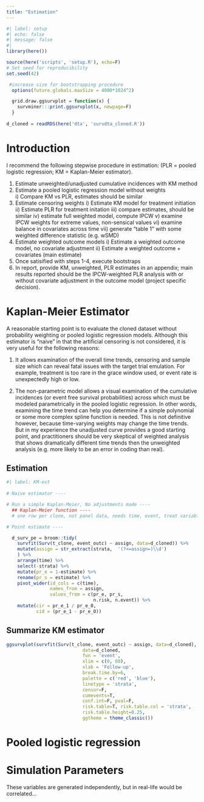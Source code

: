```yaml
---
title: "Estimation"
---
```


```r
#| label: setup
#| echo: false
#| message: false
#| 
library(here())

source(here('scripts', 'setup.R'), echo=F)
# Set seed for reproducibility
set.seed(42)

 #increase size for bootstrapping procedure
  options(future.globals.maxSize = 4000*1024^2) 

  grid.draw.ggsurvplot = function(x) {
    survminer:::print.ggsurvplot(x, newpage=F)
  }
  
d_cloned = readRDS(here('dta', 'survdta_cloned.R'))
```

# Introduction

I recommend the following stepwise procedure in estimation: (PLR = pooled logistic regression; KM = Kaplan-Meier estimator). 

  1) Estimate unweighted/unadjusted cumulative incidences with KM method
  2) Estimate a pooled logistic regression model without weights  
    i) Compare KM vs PLR, estimates should be similar
  3) Estimate censoring weights
    i) Estimate KM model for treatment initiation
    ii) Estimate PLR for treatment initation
    iii) compare estimates, should be similar
    iv) estimate full weighted model, compute IPCW
    v) examine IPCW weights for extreme values, non-sensical values
    vi) examine balance in covariates across time
    vii) generate "table 1" with some weighted difference statistic (e.g. wSMD)
  4) Estimate weighted outcome models
    i) Estimate a weighted outcome model, no covariate adjustment
    ii) Estimate a weighted outcome + covariates (main estimate)
  5) Once satisified with steps 1-4, execute bootstraps
  6) In report, provide KM, unweighted, PLR estimates in an appendix; main results reported should be the IPCW-weighted PLR analysis with or without covariate adjustment in the outcome model (project specific decision). 
    
# Kaplan-Meier Estimator  

A reasonable starting point is to evaluate the cloned dataset without probability weighting or pooled logistic regression models. Although this estimator is "naive" in that the artificial censoring is not considered, it is very useful for the following reasons:

  1) It allows examination of the overall time trends, censoring and sample size which can reveal fatal issues with the target trial emulation. For example, treatment is too rare in the grace window used, or event rate is unexpectedly high or low. 
  
  2) The non-parametric model allows a visual examination of the cumulative incidences (or event free survival probabilities) across which must be modeled parametrically in the pooled logistic regression. In other words, examining the time trend can help you determine if a simple polynomial or some more complex spline function is needed. This is not definitive however, because time-varying weights may change the time trends. But in my experience the unadjusted curve provides a good starting point, and practitioners should be very skeptical of weighted analysis that shows dramatically different time trends then the unweighted analysis (e.g. more likely to be an error in coding than real).  
  
## Estimation

```r
#| label: KM-est
 
# Naive estimator ----

# Run a simple Kaplan-Meier, No adjustments made ----
  ## Kaplan-Meier function ----
  # one row per clone, not panel data, needs time, event, treat variables

# Point estimate ----

  d_surv_pe = broom::tidy(
    survfit(Surv(t_clone, event_outc) ~ assign, data=d_cloned)) %>%
    mutate(assign = str_extract(strata,  '(?<=assign=)\\d')
    ) %>%
    arrange(time) %>%
    select(-strata) %>%
    mutate(pr_e = 1-estimate) %>%
    rename(pr_s = estimate) %>%
    pivot_wider(id_cols = c(time), 
                names_from = assign,
                values_from = c(pr_e, pr_s,
                                n.risk, n.event)) %>%
    mutate(cir = pr_e_1 / pr_e_0,
           cid = (pr_e_1 - pr_e_0))
```

## Summarize KM estimator

```r
ggsurvplot(survfit(Surv(t_clone, event_outc) ~ assign, data=d_cloned),
                            data=d_cloned,
                            fun = 'event',
                            xlim = c(0, 60),
                            xlab = 'Follow-up',
                            break.time.by=6,
                            palette = c('red', 'blue'),
                            linetype = 'strata',
                            censor=F,
                            cumevents=T,
                            conf.int=F, pval=F,
                            risk.table=T, risk.table.col = 'strata',
                            risk.table.height=0.25, 
                            ggtheme = theme_classic())
```

##

# Pooled logistic regression  


# Simulation Parameters  
  
::: callout-note
These variables are generated independently, but in real-life would be correlated...
:::